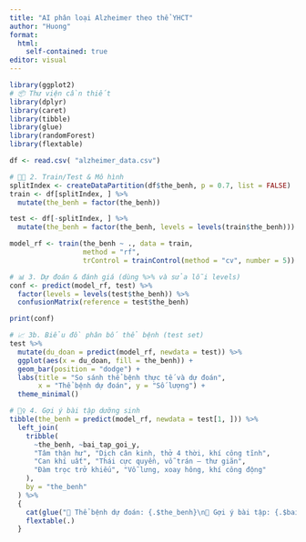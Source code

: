 ```yaml
---
title: "AI phân loại Alzheimer theo thể YHCT"
author: "Huong"
format:
  html:
    self-contained: true
editor: visual
---
```


```r
library(ggplot2)
# 📦 Thư viện cần thiết
library(dplyr)
library(caret)
library(tibble)
library(glue)
library(randomForest)
library(flextable)

df <- read.csv( "alzheimer_data.csv") 

# 👨‍🔬 2. Train/Test & Mô hình
splitIndex <- createDataPartition(df$the_benh, p = 0.7, list = FALSE)
train <- df[splitIndex, ] %>%
  mutate(the_benh = factor(the_benh))

test <- df[-splitIndex, ] %>%
  mutate(the_benh = factor(the_benh, levels = levels(train$the_benh)))

model_rf <- train(the_benh ~ ., data = train,
                  method = "rf",
                  trControl = trainControl(method = "cv", number = 5))

# 📊 3. Dự đoán & đánh giá (dùng %>% và sửa lỗi levels)
conf <- predict(model_rf, test) %>% 
  factor(levels = levels(test$the_benh)) %>% 
  confusionMatrix(reference = test$the_benh)

print(conf)

# 📈 3b. Biểu đồ phân bố thể bệnh (test set)
test %>% 
  mutate(du_doan = predict(model_rf, newdata = test)) %>% 
  ggplot(aes(x = du_doan, fill = the_benh)) + 
  geom_bar(position = "dodge") + 
  labs(title = "So sánh thể bệnh thực tế và dự đoán",
       x = "Thể bệnh dự đoán", y = "Số lượng") +
  theme_minimal()

# 🧘‍♀️ 4. Gợi ý bài tập dưỡng sinh
tibble(the_benh = predict(model_rf, newdata = test[1, ])) %>% 
  left_join(
    tribble(
      ~the_benh, ~bai_tap_goi_y,
      "Tâm thận hư", "Dịch cân kinh, thở 4 thời, khí công tĩnh",
      "Can khí uất", "Thái cực quyền, vỗ trán – thư giãn",
      "Đàm trọc trở khiếu", "Vỗ lưng, xoay hông, khí công động"
    ),
    by = "the_benh"
  ) %>% 
  {
    cat(glue("🔎 Thể bệnh dự đoán: {.$the_benh}\n🧘 Gợi ý bài tập: {.$bai_tap_goi_y}"))
    flextable(.)
  }
```
